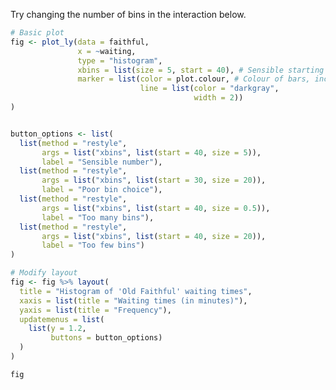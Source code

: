 
Try changing the number of bins in the interaction below.

```r
# Basic plot
fig <- plot_ly(data = faithful,
               x = ~waiting,
               type = "histogram",
               xbins = list(size = 5, start = 40), # Sensible starting point
               marker = list(color = plot.colour, # Colour of bars, including outline
                             line = list(color = "darkgray",
                                         width = 2))
)


button_options <- list(
  list(method = "restyle",
       args = list("xbins", list(start = 40, size = 5)),
       label = "Sensible number"),
  list(method = "restyle",
       args = list("xbins", list(start = 30, size = 20)),
       label = "Poor bin choice"),
  list(method = "restyle",
       args = list("xbins", list(start = 40, size = 0.5)),
       label = "Too many bins"),
  list(method = "restyle",
       args = list("xbins", list(start = 40, size = 20)),
       label = "Too few bins")
)

# Modify layout
fig <- fig %>% layout(
  title = "Histogram of 'Old Faithful' waiting times",
  xaxis = list(title = "Waiting times (in minutes)"),
  yaxis = list(title = "Frequency"),
  updatemenus = list(
    list(y = 1.2,
         buttons = button_options)
  )
)

fig

```

